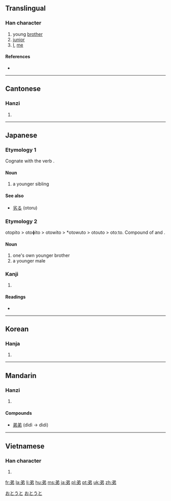 ==Translingual==

===Han character===
{{Han char|rn=57|rad=弓|as=04|sn=7|four=8022<sub>7</sub>|canj=金弓中竹 (CNLH)}}

# young [[brother]]
# [[junior]]
# [[I]], [[me]]

====References====
* {{Han ref|kx=0357.170|dkj=09737|dj=0673.190|hdz=10244.100|uh=5F1F|ud=24351|bh=A7CC|bd=42956}}

----

==Cantonese==

===Hanzi===
{{yue-hanzi|jyut=|y=dai6}}

# {{defn|Cantonese|sort=弓04}}

----

==Japanese==

===Etymology 1===

Cognate with the verb {{term|劣る|otor-|to be lesser, inferior}}.

====Noun====
{{ja-noun|k|hira=おと|rom=oto}}

# a younger sibling

====See also====

* [[劣る]] (otoru)

===Etymology 2===

otopito > otoɸito > otowito > *otowuto > otouto > otoːto. Compound of {{term|弟|oto|younger sibling}} and {{term|人|pito|person}}.

====Noun====
{{ja-noun|k|hira=おとうと|rom=otōto}}

# one's own younger brother
# a younger male

===Kanji===
{{ja-kanji|grade=2|rs=弓04}}

# {{defn|Japanese}}

====Readings====
* {{ja-readings|on=[[てい]] (tei), [[だい]] (dai)|kun=[[おとうと]] (otouto)}}

[[Category:1000 Japanese basic words|おとうと]]
[[Category:ja:Family|おとうと]]

----

==Korean==

===Hanja===
{{ko-hanja|hangeul=제|rv=je|mr=che|y=cey|eumhun=아우|ehrv=au|ehmr=au|ehy=awu}}

# {{defn|Korean|sort=弓04}}

----

==Mandarin==

===Hanzi===
{{cmn-hanzi|pin=[[dì]] ([[di4]])|wg=ti<sup>4</sup>}}

# {{defn|Mandarin|sort=弓04}}

====Compounds====
* [[弟弟]] (dìdì -> dìdi)

----

==Vietnamese==

===Han character===
{{vi-hantu|[[đệ]], [[dễ]]|rs=弓04}}

# {{defn|Vietnamese|sort=弓04}}

[[fr:弟]]
[[la:弟]]
[[li:弟]]
[[hu:弟]]
[[ms:弟]]
[[ja:弟]]
[[pl:弟]]
[[pt:弟]]
[[uk:弟]]
[[zh:弟]]